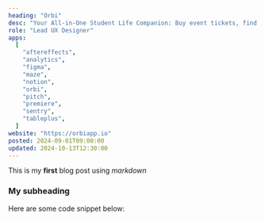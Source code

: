 ```yaml
---
heading: "Orbi"
desc: "Your All-in-One Student Life Companion: Buy event tickets, find discounts, and discover career opportunities. All in one place."
role: "Lead UX Designer"
apps:
  [
    "aftereffects",
    "analytics",
    "figma",
    "maze",
    "notion",
    "orbi",
    "pitch",
    "premiere",
    "sentry",
    "tableplus",
  ]
website: "https://orbiapp.io"
posted: 2024-09-01T09:00:00
updated: 2024-10-13T12:30:00
---
```


This is my **first** blog post using _markdown_

### My subheading

Here are some code snippet below:
